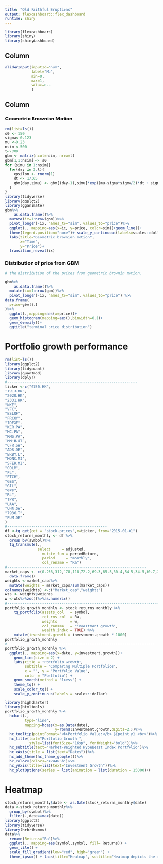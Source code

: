 ---
title: "Old Faithful Eruptions"
output: flexdashboard::flex_dashboard
runtime: shiny
---

```{r setup, include=FALSE}
library(flexdashboard)
library(shiny)
library(shinydashboard)
```

Column{.sidebar data-width=180}
-----------------------------------------------------------------------
```{r}
sliderInput(inputId="num",
            label="Mu", 
            min=0, 
            max=1, 
            value=0.5
            )
```

Column {.tabset .tabset-fade}
-----------------------------------------------------------------------

### Geometric Brownian Motion
```{r}
rm(list=ls())
s0 <- 150
sigma<-0.123
mu <-0.23
nsim <-500
t<-300
gbm <- matrix(ncol=nsim, nrow=t)
gbm[1,1:nsim] <- s0
for (simu in 1:nsim){
  for(day in 2:t){
    epsilon <- rnorm(1)
    dt <- 1/365
    gbm[day,simu] <- gbm[(day-1),simu]*exp((mu-sigma*sigma/2)*dt + sigma*sqrt(dt)*epsilon)
  }
}
library(tidyverse)
library(ggplot2)
library(gganimate)
gbm%>%
    as.data.frame()%>%
  mutate(ix=1:nrow(gbm))%>%
  pivot_longer(-ix, names_to="sim", values_to="price")%>%
  ggplot(., mapping=aes(x=ix, y=price, color=sim))+geom_line()+
  theme(legend.position="none")+ scale_y_continuous(labels=scales::dollar)+
  labs(title="Geometric brownian motion", 
       x="Time",
       y="Price")+
  transition_reveal(ix) 
```

### Distribution of price from GBM
```{r}
# the distribution of the prices from geometric brownin motion. 

gbm%>%
    as.data.frame()%>%
  mutate(ix=1:nrow(gbm))%>%
  pivot_longer(-ix, names_to="sim", values_to="price") %>%
data.frame(
  price=gbm[t,]
)%>%
  ggplot(.,mapping=aes(x=price))+
  geom_histogram(mapping=aes(),binwidth=0.1)+
  geom_density()+
  ggtitle("terminal price distribution")
```

# Portfolio growth performance
```{r}
rm(list=ls())
library(ggplot2)
library(tidyquant)
library(quantmod)
library(dplyr)
#------------------------------------------------------------
ticker <-c("0150.HK",
"1913.HK",
"2020.HK",
"2331.HK",
"NKE",
"VFC",
"ESLOF",
"FRCOY",
"IDEXF",
"KER.PA",
"MC.PA",
"RMS.PA",
"HM-B.ST",
"CFR.SW",
"ADS.DE",
"BRBY.L",
"MONC.MI",
"SFER.MI",
"COLM",
"FL",
"FTCH",
"GES",
"GIL",
"GPS",
"RL",
"TPR",
"UAA",
"UHR.SW",
"7936.T",
"PUM.DE"
)
#----------------------------------------------
df <-tq_get(get = "stock.prices",x=ticker, from="2015-01-01")
stock_returns_monthly <- df %>%
  group_by(symbol)%>%
  tq_transmute(., 
               select     = adjusted, 
                 mutate_fun = periodReturn, 
                 period     = "monthly", 
                 col_rename = "Ra")
#----------------------------------------------------------------
market_caps <- c(0.256,312,178,118,72.2,69.3,65.5,60.4,54.5,34.5,30.7,22.6,19.8,18.7,13.8,12.2,11.3,10.6,8.39,8.31,6.75,5.35,4.83,4.22,3.60,3.48,3.31,2.79,2.69,1.11 )%>%
  data.frame()
weights <-market_caps%>%
  mutate(weights = market_caps/sum(market_caps))
colnames(weights) <-c("Market_cap","weights")
wts <- weights$weights
w <-wts%>%zoo()%>%as.numeric()
#------------------------------------------------------------------------------------
portfolio_growth_monthly <- stock_returns_monthly %>%
    tq_portfolio(assets_col   = symbol, 
                 returns_col  = Ra, 
                 weights      = w, 
                 col_rename   = "investment.growth",
                 wealth.index = TRUE) %>%
    mutate(investment.growth = investment.growth * 1000)
portfolio_growth_monthly
#--------------------------------------------------------------------
portfolio_growth_monthly %>%
  ggplot(., mapping=aes(x=date, y=investment.growth))+
    geom_line(size = 2) +
    labs(title = "Portfolio Growth",
         subtitle = "Comparing Multiple Portfolios",
         x = "", y = "Portfolio Value",
         color = "Portfolio") +
    geom_smooth(method = "loess") +
    theme_tq() +
    scale_color_tq() +
    scale_y_continuous(labels = scales::dollar)

library(highcharter)
library(htmltools)
portfolio_growth_monthly %>%
  hchart(.,
         type="line",
         mapping=hcaes(x=as.Date(date), 
                       y=round(investment.growth,digits=2)))%>%
  hc_tooltip(pointFormat="<b>Portfolio Value:</b> ${point.y} <br>")%>%
  hc_title(text="Portfolio Growth ",
           style=list(fontSize="16xp", fontWeight="bold"))%>%
  hc_subtitle(text="Market-Weighted HypeBeast Index Portfolio")%>%
  hc_xAxis(title = list(text="Dates"))%>%
  hc_add_theme(hc_theme_google())%>%
  hc_colors(colors="#29485b")%>%
  hc_yAxis(title=list(text="Investment Growth"))%>%
  hc_plotOptions(series = list(animation = list(duration = 15000)))
```

# Heatmap
```{r}
stock_returns_monthly$date <- as.Date(stock_returns_monthly$date)
data <-stock_returns_monthly%>%
  group_by(symbol)%>%
  filter(.,date==max(date))
library(ggplot2)
library(tidyverse)
library(hrbrthemes)
data%>%
  rename(Returns="Ra")%>%
  ggplot(., mapping=aes(symbol,symbol, fill= Returns)) + 
  geom_tile() +
  scale_fill_gradient(low="red", high="green") +
  theme_ipsum() + labs(title="Heatmap", subtitle="Heatmap depicts the return on stock on the current month", x="Symbol", y="Symbol", caption="")
  
  
```

